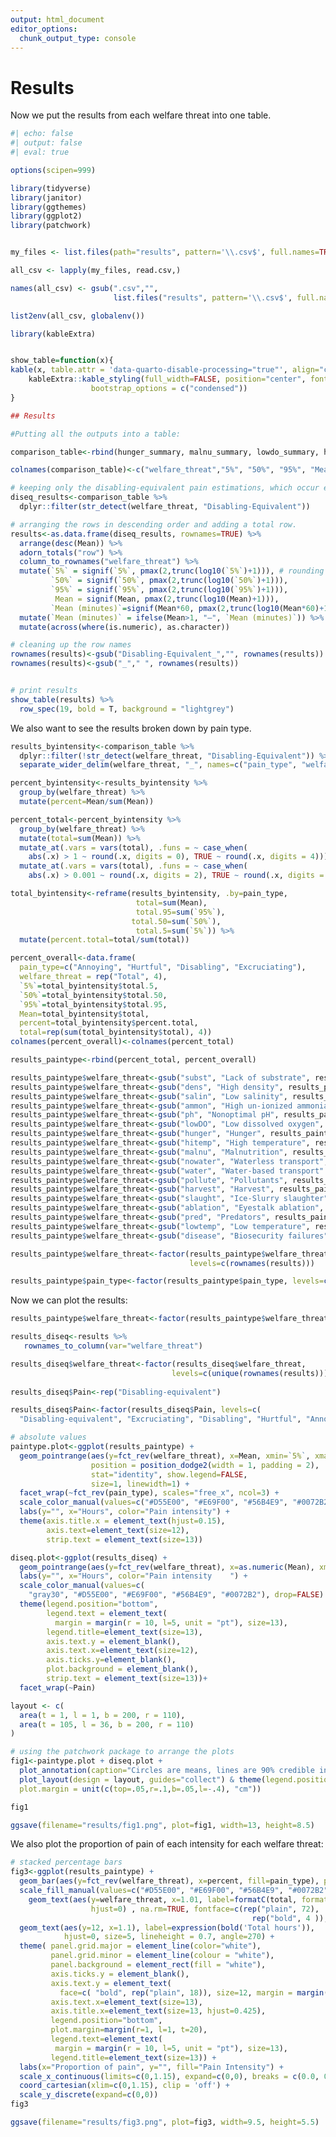 ```yaml
---
output: html_document
editor_options: 
  chunk_output_type: console
---
```


# Results {.unnumbered}

Now we put the results from each welfare threat into one table.

```r
#| echo: false
#| output: false
#| eval: true

options(scipen=999)

library(tidyverse)
library(janitor)
library(ggthemes)
library(ggplot2)
library(patchwork)


my_files <- list.files(path="results", pattern='\\.csv$', full.names=TRUE)

all_csv <- lapply(my_files, read.csv,)

names(all_csv) <- gsub(".csv","",
                       list.files("results", pattern='\\.csv$', full.names = FALSE), fixed = TRUE)

list2env(all_csv, globalenv())

library(kableExtra)


show_table=function(x){
kable(x, table.attr = 'data-quarto-disable-processing="true"', align="c") %>%
    kableExtra::kable_styling(full_width=FALSE, position="center", font_size=12,
                  bootstrap_options = c("condensed")) 
}

```

```r

## Results

#Putting all the outputs into a table:

comparison_table<-rbind(hunger_summary, malnu_summary, lowdo_summary, hitemp_summary, lowtemp_summary, salin_summary, ph_summary, ammon_summary, pollute_summary, density_summary, subst_summary, pred_summary, ablation_summary, nowater_summary, water_summary, harvest_summary, slaught_summary, disease_summary)

colnames(comparison_table)<-c("welfare_threat","5%", "50%", "95%", "Mean")

# keeping only the disabling-equivalent pain estimations, which occur every 5th row
diseq_results<-comparison_table %>%
  dplyr::filter(str_detect(welfare_threat, "Disabling-Equivalent"))

# arranging the rows in descending order and adding a total row.
results<-as.data.frame(diseq_results, rownames=TRUE) %>%
  arrange(desc(Mean)) %>%
  adorn_totals("row") %>%
  column_to_rownames("welfare_threat") %>%
  mutate(`5%` = signif(`5%`, pmax(2,trunc(log10(`5%`)+1))), # rounding all results to 2 significant figure, except those with more than two significant digits before the decimal point (log10 counts the digits)
         `50%` = signif(`50%`, pmax(2,trunc(log10(`50%`)+1))),
         `95%` = signif(`95%`, pmax(2,trunc(log10(`95%`)+1))),
          Mean = signif(Mean, pmax(2,trunc(log10(Mean)+1))),
         `Mean (minutes)`=signif(Mean*60, pmax(2,trunc(log10(Mean*60)+1)))) %>% # displaying small results in minutes
  mutate(`Mean (minutes)` = ifelse(Mean>1, "—", `Mean (minutes)`)) %>% # removing display of large results in minutes
  mutate(across(where(is.numeric), as.character))

# cleaning up the row names
rownames(results)<-gsub("Disabling-Equivalent_","", rownames(results))
rownames(results)<-gsub("_"," ", rownames(results))


# print results
show_table(results) %>%
  row_spec(19, bold = T, background = "lightgrey")

```


We also want to see the results broken down by pain type.

```r

results_byintensity<-comparison_table %>%
  dplyr::filter(!str_detect(welfare_threat, "Disabling-Equivalent")) %>%
  separate_wider_delim(welfare_threat, "_", names=c("pain_type", "welfare_threat"))

percent_byintensity<-results_byintensity %>%
  group_by(welfare_threat) %>%
  mutate(percent=Mean/sum(Mean))

percent_total<-percent_byintensity %>%
  group_by(welfare_threat) %>%
  mutate(total=sum(Mean)) %>%
  mutate_at(.vars = vars(total), .funs = ~ case_when(
    abs(.x) > 1 ~ round(.x, digits = 0), TRUE ~ round(.x, digits = 4))) %>%
  mutate_at(.vars = vars(total), .funs = ~ case_when(
    abs(.x) > 0.001 ~ round(.x, digits = 2), TRUE ~ round(.x, digits = 4)))

total_byintensity<-reframe(results_byintensity, .by=pain_type, 
                            total=sum(Mean), 
                            total.95=sum(`95%`),
                           total.50=sum(`50%`),
                            total.5=sum(`5%`)) %>%
  mutate(percent.total=total/sum(total))

percent_overall<-data.frame(
  pain_type=c("Annoying", "Hurtful", "Disabling", "Excruciating"),
  welfare_threat = rep("Total", 4), 
  `5%`=total_byintensity$total.5,
  `50%`=total_byintensity$total.50,
  `95%`=total_byintensity$total.95,
  Mean=total_byintensity$total,
  percent=total_byintensity$percent.total,
  total=rep(sum(total_byintensity$total), 4))
colnames(percent_overall)<-colnames(percent_total)

results_paintype<-rbind(percent_total, percent_overall)

results_paintype$welfare_threat<-gsub("subst", "Lack of substrate", results_paintype$welfare_threat)
results_paintype$welfare_threat<-gsub("dens", "High density", results_paintype$welfare_threat)
results_paintype$welfare_threat<-gsub("salin", "Low salinity", results_paintype$welfare_threat)
results_paintype$welfare_threat<-gsub("ammon", "High un-ionized ammonia", results_paintype$welfare_threat)
results_paintype$welfare_threat<-gsub("ph", "Nonoptimal pH", results_paintype$welfare_threat)
results_paintype$welfare_threat<-gsub("lowDO", "Low dissolved oxygen", results_paintype$welfare_threat)
results_paintype$welfare_threat<-gsub("hunger", "Hunger", results_paintype$welfare_threat)
results_paintype$welfare_threat<-gsub("hitemp", "High temperature", results_paintype$welfare_threat)
results_paintype$welfare_threat<-gsub("malnu", "Malnutrition", results_paintype$welfare_threat)
results_paintype$welfare_threat<-gsub("nowater", "Waterless transport", results_paintype$welfare_threat)
results_paintype$welfare_threat<-gsub("water", "Water-based transport" , results_paintype$welfare_threat)
results_paintype$welfare_threat<-gsub("pollute", "Pollutants", results_paintype$welfare_threat)
results_paintype$welfare_threat<-gsub("harvest", "Harvest", results_paintype$welfare_threat)
results_paintype$welfare_threat<-gsub("slaught", "Ice-Slurry slaughter", results_paintype$welfare_threat)
results_paintype$welfare_threat<-gsub("ablation", "Eyestalk ablation", results_paintype$welfare_threat)
results_paintype$welfare_threat<-gsub("pred", "Predators", results_paintype$welfare_threat)
results_paintype$welfare_threat<-gsub("lowtemp", "Low temperature", results_paintype$welfare_threat)
results_paintype$welfare_threat<-gsub("disease", "Biosecurity failures", results_paintype$welfare_threat)

results_paintype$welfare_threat<-factor(results_paintype$welfare_threat,
                                        levels=c(rownames(results)))

results_paintype$pain_type<-factor(results_paintype$pain_type, levels=c("Excruciating", "Disabling", "Hurtful", "Annoying"))


```

Now we can plot the results:
```r

results_paintype$welfare_threat<-factor(results_paintype$welfare_threat, levels=c(unique(rownames(results))))

results_diseq<-results %>%
   rownames_to_column(var="welfare_threat")

results_diseq$welfare_threat<-factor(results_diseq$welfare_threat,
                                    levels=c(unique(rownames(results))))
 
results_diseq$Pain<-rep("Disabling-equivalent")

results_diseq$Pain<-factor(results_diseq$Pain, levels=c(
  "Disabling-equivalent", "Excruciating", "Disabling", "Hurtful", "Annoying"))

# absolute values
paintype.plot<-ggplot(results_paintype) +
  geom_pointrange(aes(y=fct_rev(welfare_threat), x=Mean, xmin=`5%`, xmax=`95%`, color=pain_type), 
                  position = position_dodge2(width = 1, padding = 2), 
                  stat="identity", show.legend=FALSE,
                  size=1, linewidth=1) +
  facet_wrap(~fct_rev(pain_type), scales="free_x", ncol=3) +
  scale_color_manual(values=c("#D55E00", "#E69F00", "#56B4E9", "#0072B2")) +
  labs(y="", x="Hours", color="Pain intensity") +
  theme(axis.title.x = element_text(hjust=0.15),
        axis.text=element_text(size=12),
        strip.text = element_text(size=13))

diseq.plot<-ggplot(results_diseq) +
  geom_pointrange(aes(y=fct_rev(welfare_threat), x=as.numeric(Mean), xmin=as.numeric(`5%`), xmax=as.numeric(`95%`), color=Pain), na.rm=TRUE, position = position_dodge2(width = 1, padding = 2), stat="identity", show.legend = TRUE, size=1, linewidth=1) +
  labs(y="", x="Hours", color="Pain intensity    ") +
  scale_color_manual(values=c(
    "gray30", "#D55E00", "#E69F00", "#56B4E9", "#0072B2"), drop=FALSE) +
  theme(legend.position="bottom",
        legend.text = element_text(
          margin = margin(r = 10, l=5, unit = "pt"), size=13),
        legend.title=element_text(size=13),
        axis.text.y = element_blank(),
        axis.text.x=element_text(size=12),
        axis.ticks.y=element_blank(),
        plot.background = element_blank(),
        strip.text = element_text(size=13))+
  facet_wrap(~Pain)

layout <- c(
  area(t = 1, l = 1, b = 200, r = 110),
  area(t = 105, l = 36, b = 200, r = 110)
)

# using the patchwork package to arrange the plots
fig1<-paintype.plot + diseq.plot +
  plot_annotation(caption="Circles are means, lines are 90% credible intervals. Totals are means and credible intervals summed.") +
  plot_layout(design = layout, guides="collect") & theme(legend.position = 'bottom', plot.caption = element_text(hjust = 0.7, size=12),
  plot.margin = unit(c(top=.05,r=.1,b=.05,l=-.4), "cm")) 

fig1

ggsave(filename="results/fig1.png", plot=fig1, width=13, height=8.5)
```

We also plot the proportion of pain of each intensity for each welfare threat:
```r

# stacked percentage bars
fig3<-ggplot(results_paintype) +
  geom_bar(aes(y=fct_rev(welfare_threat), x=percent, fill=pain_type), position ="stack", stat="identity") +
  scale_fill_manual(values=c("#D55E00", "#E69F00", "#56B4E9", "#0072B2")) +
    geom_text(aes(y=welfare_threat, x=1.01, label=formatC(total, format="fg"),
                  hjust=0) , na.rm=TRUE, fontface=c(rep("plain", 72),
                                                      rep("bold", 4 )), size=5) +
  geom_text(aes(y=12, x=1.1), label=expression(bold('Total hours')), 
            hjust=0, size=5, lineheight = 0.7, angle=270) +
  theme( panel.grid.major = element_line(color="white"),
         panel.grid.minor = element_line(colour = "white"),
         panel.background = element_rect(fill = "white"),
         axis.ticks.y = element_blank(),
         axis.text.y = element_text(
           face=c( "bold", rep("plain", 18)), size=12, margin = margin(r = 0)),
         axis.text.x=element_text(size=13),
         axis.title.x=element_text(size=13, hjust=0.425),
         legend.position="bottom", 
         plot.margin=margin(r=1, l=1, t=20),
         legend.text=element_text(
          margin = margin(r = 10, l=5, unit = "pt"), size=13),
         legend.title=element_text(size=13)) +
  labs(x="Proportion of pain", y="", fill="Pain Intensity") +
  scale_x_continuous(limits=c(0,1.15), expand=c(0,0), breaks = c(0.0, 0.25, 0.5, 0.75, 1)) +
  coord_cartesian(xlim=c(0,1.15), clip = 'off') +
  scale_y_discrete(expand=c(0,0))
fig3

ggsave(filename="results/fig3.png", plot=fig3, width=9.5, height=5.5)
```


